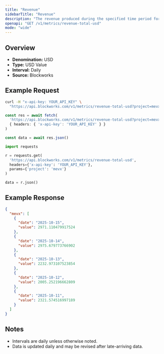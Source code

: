 ```yaml
---
title: "Revenue"
sidebarTitle: "Revenue"
description: "The revenue produced during the specified time period for given project."
openapi: "GET /v1/metrics/revenue-total-usd"
mode: "wide"
---
```


## Overview

- **Denomination:** USD
- **Type:** USD Value
- **Interval:** Daily
- **Source:** Blockworks

## Example Request

<CodeGroup>

```bash cURL
curl -H "x-api-key: YOUR_API_KEY" \
  "https://api.blockworks.com/v1/metrics/revenue-total-usd?project=mevx"
```

```typescript TypeScript
const res = await fetch(
  'https://api.blockworks.com/v1/metrics/revenue-total-usd?project=mevx',
  { headers: { 'x-api-key': 'YOUR_API_KEY' } }
)

const data = await res.json()
```

```python Python
import requests

r = requests.get(
  'https://api.blockworks.com/v1/metrics/revenue-total-usd',
  headers={'x-api-key': 'YOUR_API_KEY'},
  params={'project': 'mevx'}
)

data = r.json()
```

</CodeGroup>

## Example Response

```json
{
  "mevx": [
    {
      "date": "2025-10-15",
      "value": 2971.110479917524
    },
    {
      "date": "2025-10-14",
      "value": 2975.679773766902
    },
    {
      "date": "2025-10-13",
      "value": 2232.973107523854
    },
    {
      "date": "2025-10-12",
      "value": 2005.252196662809
    },
    {
      "date": "2025-10-11",
      "value": 2321.574516997189
    }
  ]
}
```

## Notes
- Intervals are daily unless otherwise noted.
- Data is updated daily and may be revised after late-arriving data.